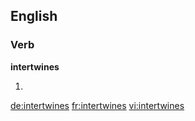 ==English==

===Verb===
'''intertwines'''

# {{third-person singular of|[[intertwine]]}}

[[de:intertwines]]
[[fr:intertwines]]
[[vi:intertwines]]